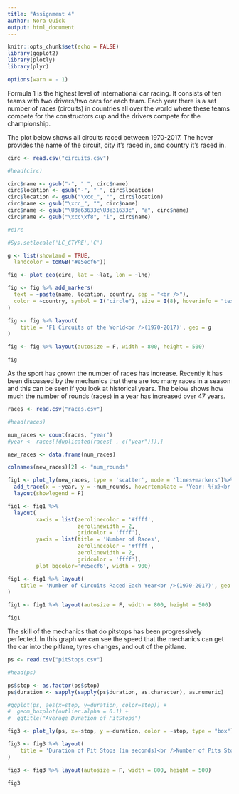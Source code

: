 ```yaml
---
title: "Assignment 4"
author: Nora Quick
output: html_document
---
```


```r
knitr::opts_chunk$set(echo = FALSE)
library(ggplot2)
library(plotly)
library(plyr)

options(warn = - 1)  
```

Formula 1 is the highest level of international car racing. It consists of ten teams with two drivers/two cars for each team. Each year there is a set number of races (circuits) in countries all over the world where these teams compete for the constructors cup and the drivers compete for the championship.

The plot below shows all circuits raced between 1970-2017. The hover provides the name of the circuit, city it's raced in, and country it's raced in.

```r
circ <- read.csv("circuits.csv")

#head(circ)

circ$name <- gsub("-", " ", circ$name)
circ$location <- gsub("-", " ", circ$location)
circ$location <- gsub("\xcc_", "", circ$location)
circ$name <- gsub("\xcc_", "", circ$name)
circ$name <- gsub("\U3e63633c\U3e31633c", "a", circ$name)
circ$name <- gsub("\xcc\xf8", "i", circ$name)

#circ

#Sys.setlocale('LC_CTYPE','C')

g <- list(showland = TRUE,
  landcolor = toRGB("#e5ecf6"))

fig <- plot_geo(circ, lat = ~lat, lon = ~lng)

fig <- fig %>% add_markers(
  text = ~paste(name, location, country, sep = "<br />"),
  color = ~country, symbol = I("circle"), size = I(8), hoverinfo = "text"
)

fig <- fig %>% layout(
    title = 'F1 Circuits of the World<br />(1970-2017)', geo = g
)

fig <- fig %>% layout(autosize = F, width = 800, height = 500)

fig
```

As the sport has grown the number of races has increase. Recently it has been discussed by the mechanics that there are too many races in a season and this can be seen if you look at historical years. The below shows how much the number of rounds (races) in a year has increased over 47 years. 

```r
races <- read.csv("races.csv")

#head(races)

num_races <- count(races, "year")
#year <- races[!duplicated(races[ , c("year")]),]

new_races <- data.frame(num_races)

colnames(new_races)[2] <- "num_rounds"

fig1 <- plot_ly(new_races, type = 'scatter', mode = 'lines+markers')%>%
  add_trace(x = ~year, y = ~num_rounds, hovertemplate = 'Year: %{x}<br />Number of Rounds: %{y}<extra></extra>')%>%
  layout(showlegend = F)

fig1 <- fig1 %>%
  layout(
         xaxis = list(zerolinecolor = '#ffff',
                      zerolinewidth = 2,
                      gridcolor = 'ffff'),
         yaxis = list(title = 'Number of Races',
                      zerolinecolor = '#ffff',
                      zerolinewidth = 2,
                      gridcolor = 'ffff'),
         plot_bgcolor='#e5ecf6', width = 900)

fig1 <- fig1 %>% layout(
    title = 'Number of Circuits Raced Each Year<br />(1970-2017)', geo = g
)

fig1 <- fig1 %>% layout(autosize = F, width = 800, height = 500)

fig1
```

The skill of the mechanics that do pitstops has been progressively perfected. In this graph we can see the speed that the mechanics can get the car into the pitlane, tyres changes, and out of the pitlane. 

```r
ps <- read.csv("pitStops.csv")

#head(ps)

ps$stop <- as.factor(ps$stop)
ps$duration <- sapply(sapply(ps$duration, as.character), as.numeric)

#ggplot(ps, aes(x=stop, y=duration, color=stop)) + 
#  geom_boxplot(outlier.alpha = 0.1) +
#  ggtitle("Average Duration of PitStops")

fig3 <- plot_ly(ps, x=~stop, y =~duration, color = ~stop, type = "box")

fig3 <- fig3 %>% layout(
    title = 'Duration of Pit Stops (in seconds)<br />Number of Pits Stops Each Race', geo = g
)

fig3 <- fig3 %>% layout(autosize = F, width = 800, height = 500)

fig3
```








